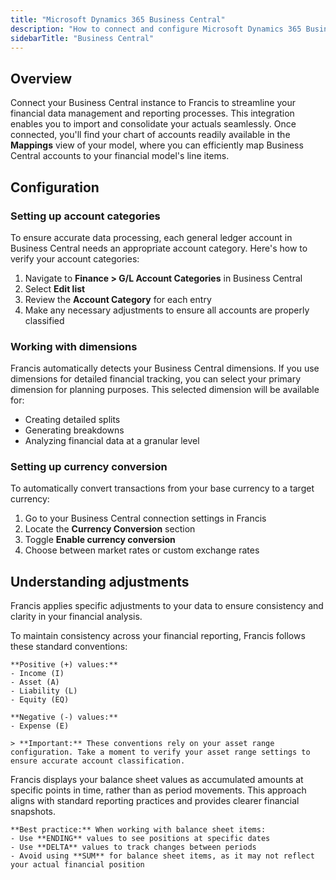 ```yaml
---
title: "Microsoft Dynamics 365 Business Central"
description: "How to connect and configure Microsoft Dynamics 365 Business Central."
sidebarTitle: "Business Central"
---
```


## Overview

Connect your Business Central instance to Francis to streamline your financial data management and reporting processes. This integration enables you to import and consolidate your actuals seamlessly. Once connected, you'll find your chart of accounts readily available in the **Mappings** view of your model, where you can efficiently map Business Central accounts to your financial model's line items.

## Configuration

### Setting up account categories

To ensure accurate data processing, each general ledger account in Business Central needs an appropriate account category. Here's how to verify your account categories:

1. Navigate to **Finance > G/L Account Categories** in Business Central
2. Select **Edit list**
3. Review the **Account Category** for each entry
4. Make any necessary adjustments to ensure all accounts are properly classified

### Working with dimensions

Francis automatically detects your Business Central dimensions. If you use dimensions for detailed financial tracking, you can select your primary dimension for planning purposes. This selected dimension will be available for:
- Creating detailed splits
- Generating breakdowns
- Analyzing financial data at a granular level

### Setting up currency conversion

To automatically convert transactions from your base currency to a target currency:

1. Go to your Business Central connection settings in Francis
2. Locate the **Currency Conversion** section
3. Toggle **Enable currency conversion**
4. Choose between market rates or custom exchange rates

## Understanding adjustments

Francis applies specific adjustments to your data to ensure consistency and clarity in your financial analysis.

<Tabs>
  <Tab title="Number convention">
    To maintain consistency across your financial reporting, Francis follows these standard conventions:

    **Positive (+) values:**
    - Income (I)
    - Asset (A)
    - Liability (L)
    - Equity (EQ)

    **Negative (-) values:**
    - Expense (E)

    > **Important:** These conventions rely on your asset range configuration. Take a moment to verify your asset range settings to ensure accurate account classification.
  </Tab>

  <Tab title="Balance sheet">
    Francis displays your balance sheet values as accumulated amounts at specific points in time, rather than as period movements. This approach aligns with standard reporting practices and provides clearer financial snapshots.

    **Best practice:** When working with balance sheet items:
    - Use **ENDING** values to see positions at specific dates
    - Use **DELTA** values to track changes between periods
    - Avoid using **SUM** for balance sheet items, as it may not reflect your actual financial position
  </Tab>
</Tabs></newContent>
</invoke>